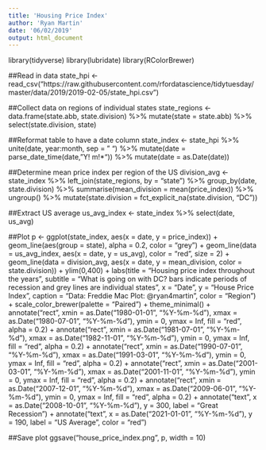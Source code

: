 ```yaml
---
title: 'Housing Price Index'
author: 'Ryan Martin'
date: '06/02/2019'
output: html_document
---
```


library(tidyverse)
library(lubridate)
library(RColorBrewer)

##Read in data
state_hpi <- read_csv("https://raw.githubusercontent.com/rfordatascience/tidytuesday/master/data/2019/2019-02-05/state_hpi.csv")

##Collect data on regions of individual states
state_regions <- data.frame(state.abb, state.division) %>%
  mutate(state = state.abb) %>%
  select(state.division, state)

##Reformat table to have a date column
state_index <- state_hpi %>%
  unite(date, year:month, sep = " ") %>%
  mutate(date = parse_date_time(date, "Y! m!*")) %>%
  mutate(date = as.Date(date))

##Determine mean price index per region of the US
division_avg <- state_index %>%
  left_join(state_regions, by = "state") %>%
  group_by(date, state.division) %>%
  summarise(mean_division = mean(price_index)) %>%
  ungroup() %>%
  mutate(state.division = fct_explicit_na(state.division, "DC"))

##Extract US average
us_avg_index <- state_index %>%
  select(date, us_avg)

##Plot
p <- ggplot(state_index, aes(x = date, y = price_index)) +
  geom_line(aes(group = state), alpha = 0.2, color = "grey") +
  geom_line(data = us_avg_index, aes(x = date, y = us_avg), color = "red", size = 2) +
  geom_line(data = division_avg, aes(x = date, y = mean_division, color = state.division)) +
  ylim(0,400) +
  labs(title = "Housing price index throughout the years",
       subtitle = "What is going on with DC? \nRed bars indicate periods of recession and grey lines are individual states",
       x = "Date", 
       y = "House Price Index",
       caption = "Data: Freddie Mac   Plot: @ryan4martin",
       color = "Region") +
  scale_color_brewer(palette = "Paired") +
  theme_minimal() +
  annotate("rect", xmin = as.Date("1980-01-01", "%Y-%m-%d"), 
           xmax = as.Date("1980-07-01", "%Y-%m-%d"), ymin = 0, ymax = Inf, 
           fill = "red", alpha = 0.2) +
  annotate("rect", xmin = as.Date("1981-07-01", "%Y-%m-%d"), 
           xmax = as.Date("1982-11-01", "%Y-%m-%d"), ymin = 0, ymax = Inf, 
           fill = "red", alpha = 0.2) +
  annotate("rect", xmin = as.Date("1990-07-01", "%Y-%m-%d"), 
           xmax = as.Date("1991-03-01", "%Y-%m-%d"), ymin = 0, ymax = Inf, 
           fill = "red", alpha = 0.2) +
  annotate("rect", xmin = as.Date("2001-03-01", "%Y-%m-%d"), 
           xmax = as.Date("2001-11-01", "%Y-%m-%d"), ymin = 0, ymax = Inf, 
           fill = "red", alpha = 0.2) +
  annotate("rect", xmin = as.Date("2007-12-01", "%Y-%m-%d"), 
           xmax = as.Date("2009-06-01", "%Y-%m-%d"), ymin = 0, ymax = Inf, 
           fill = "red", alpha = 0.2) +
  annotate("text", x = as.Date("2008-10-01", "%Y-%m-%d"), y = 300, label = "Great \n Recession") +
  annotate("text", x = as.Date("2021-01-01", "%Y-%m-%d"), y = 190, label = "US \n Average", color = "red")

##Save plot
ggsave("house_price_index.png", p, width = 10)


